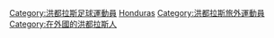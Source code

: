 [[Category:洪都拉斯足球運動員|Category:洪都拉斯足球運動員]]
[[Category:各國旅外足球運動員|Honduras]]
[[Category:洪都拉斯旅外運動員|Category:洪都拉斯旅外運動員]]
[[Category:在外國的洪都拉斯人|Category:在外國的洪都拉斯人]]